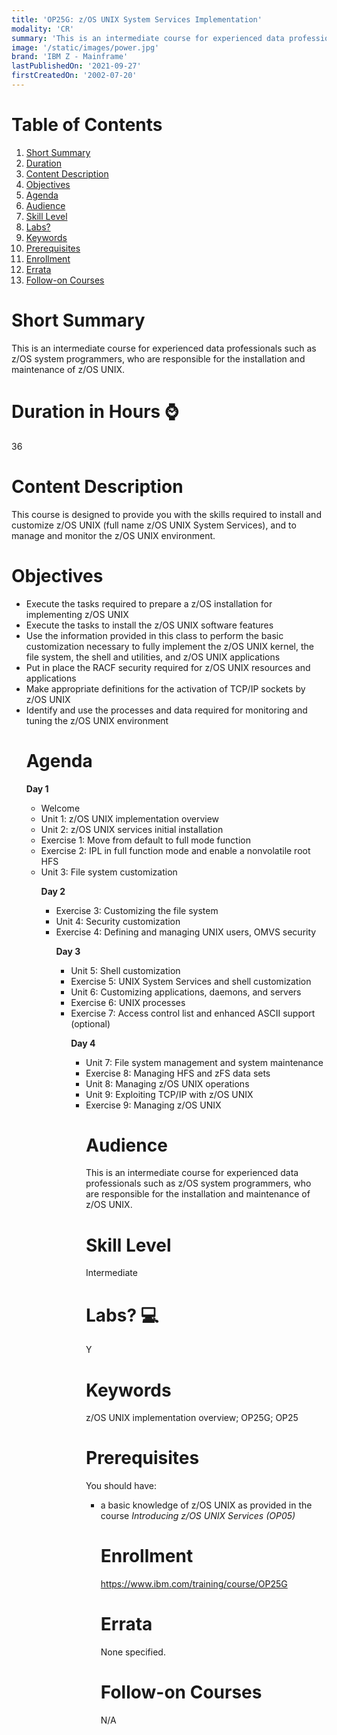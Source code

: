 ```yaml
---
title: 'OP25G: z/OS UNIX System Services Implementation'
modality: 'CR'
summary: 'This is an intermediate course for experienced data professionals such as z/OS system programmers, who are responsible for the installation and maintenance of z/OS UNIX.'
image: '/static/images/power.jpg'
brand: 'IBM Z - Mainframe'
lastPublishedOn: '2021-09-27'
firstCreatedOn: '2002-07-20'
---
```

# Table of Contents
1.  [Short Summary](#short-summary)
2.  [Duration](#duration-in-hours-)
3.  [Content Description](#content-description)
4.  [Objectives](#objectives)
5.  [Agenda](#agenda)
6.  [Audience](#audience)
7.  [Skill Level](#skill-level)
8.  [Labs?](#labs-)
9.  [Keywords](#keywords)
10. [Prerequisites](#prerequisites)
11. [Enrollment](#enrollment)
12. [Errata](#errata)
13. [Follow-on Courses](#follow-on-courses)

# Short Summary
This is an intermediate course for experienced data professionals such as z/OS system programmers, who are responsible for the installation and maintenance of z/OS UNIX.

# Duration in Hours ⌚
36

# Content Description
<p>This course is designed to provide you with the skills required to install and customize z/OS UNIX (full name z/OS UNIX System Services), and to manage and monitor the z/OS UNIX environment.</p>

# Objectives
<ul />
	<li />Execute the tasks required to prepare a z/OS installation for implementing z/OS UNIX
	<li />Execute the tasks to install the z/OS UNIX software features
	<li />Use the information provided in this class to perform the basic customization necessary to fully implement the z/OS UNIX kernel, the file system, the shell and utilities, and z/OS UNIX applications
	<li />Put in place the RACF security required for z/OS UNIX resources and applications
	<li />Make appropriate definitions for the activation of TCP/IP sockets by z/OS UNIX
	<li />Identify and use the processes and data required for monitoring and tuning the z/OS UNIX environment


# Agenda
<p><strong>Day 1</strong></p><ul /><li />Welcome<li />Unit 1: z/OS UNIX implementation overview<li />Unit 2: z/OS UNIX services initial installation<li />Exercise 1: Move from default to full mode function<li />Exercise 2: IPL in full function mode and enable a nonvolatile root HFS<li />Unit 3: File system customization<p><strong>Day 2</strong></p><ul /><li />Exercise 3: Customizing the file system<li />Unit 4: Security customization<li />Exercise 4: Defining and managing UNIX users, OMVS security<p><strong>Day 3</strong></p><ul /><li />Unit 5: Shell customization<li />Exercise 5: UNIX System Services and shell customization<li />Unit 6: Customizing applications, daemons, and servers<li />Exercise 6: UNIX processes<li />Exercise 7: Access control list and enhanced ASCII support (optional)<p><strong>Day 4</strong></p><ul /><li />Unit 7: File system management and system maintenance<li />Exercise 8: Managing HFS and zFS data sets<li />Unit 8: Managing z/OS UNIX operations<li />Unit 9: Exploiting TCP/IP with z/OS UNIX<li />Exercise 9: Managing z/OS UNIX

# Audience
<p>This is an intermediate course for experienced data professionals such as z/OS system programmers, who are responsible for the installation and maintenance of z/OS UNIX.</p>

# Skill Level
Intermediate        

# Labs? 💻
Y

# Keywords
z/OS UNIX implementation overview; OP25G; OP25

# Prerequisites
<p>You should have:</p>

<ul />
	<li />a basic knowledge of z/OS UNIX as provided in the course <em>Introducing z/OS UNIX Services (OP05)</em>


# Enrollment
https://www.ibm.com/training/course/OP25G

# Errata
None specified.

# Follow-on Courses
N/A


